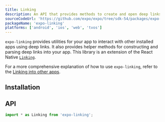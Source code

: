 ```yaml
---
title: Linking
description: An API that provides methods to create and open deep links universally.
sourceCodeUrl: 'https://github.com/expo/expo/tree/sdk-54/packages/expo-linking'
packageName: 'expo-linking'
platforms: ['android', 'ios', 'web', 'tvos']
---
```



`expo-linking` provides utilities for your app to interact with other installed apps using deep links. It also provides helper methods for constructing and parsing deep links into your app. This library is an extension of the React Native [`Linking`](https://reactnative.dev/docs/linking).

For a more comprehensive explanation of how to use `expo-linking`, refer to the [Linking into other apps](/linking/into-other-apps/).

## Installation

<APIInstallSection />

## API

```js
import * as Linking from 'expo-linking';
```

<APISection packageName="expo-linking" apiName="Linking" />
